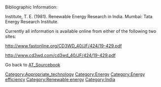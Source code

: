 Bibliographic Information:

Institute, T. E. (1981). Renewable Energy Research in India. Mumbai: Tata Energy Research Institute.



Currently all information is available online from either of the following two sites: 

http://www.fastonline.org/CD3WD_40/JF/424/19-429.pdf 

http://www.cd3wd.com/cd3wd_40/JF/424/19-429.pdf<br>




Go back to [[AT_Sourcebook]]

[[Category:Appropriate_technology]]
[[Category:Energy]]
[[Category:Energy efficiency]]
[[Category:Renewable energy]]
[[Category:India]]